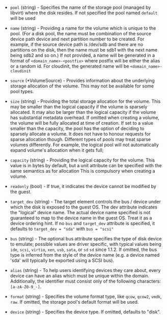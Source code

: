 <!-- Code generated from the comments of the Volume struct in builder/libvirt/volume/volume.go; DO NOT EDIT MANUALLY -->

- `pool` (string) - Specifies the name of the storage pool (managed by libvirt) where the disk resides. If not specified
  the pool named `default` will be used

- `name` (string) - Providing a name for the volume which is unique to the pool. (For a disk pool, the name must be
  combination of the source device path device and next partition number to be
  created. For example, if the source device path is /dev/sdb and there are no
  partitions on the disk, then the name must be sdb1 with the next name being
  sdb2 and so on.)
  If not provided, a name will be generated in a format of `<domain_name>-<postfix>` where
  postfix will be either the alias or a random id.
  For cloudinit, the generated name will be `<domain_name>-cloudinit`

- `source` (\*VolumeSource) - Provides information about the underlying storage allocation of the volume.
  This may not be available for some pool types.

- `size` (string) - Providing the total storage allocation for the volume.
  This may be smaller than the logical capacity if the volume is sparsely allocated.
  It may also be larger than the logical capacity if the volume has substantial metadata overhead.
  If omitted when creating a volume, the volume will be fully allocated at time of creation.
  If set to a value smaller than the capacity, the pool has the option of deciding to sparsely allocate a volume.
  It does not have to honour requests for sparse allocation though.
  Different types of pools may treat sparse volumes differently.
  For example, the logical pool will not automatically expand volume's allocation when it gets full;

- `capacity` (string) - Providing the logical capacity for the volume. This value is in bytes by default,
  but a unit attribute can be specified with the same semantics as for allocation
  This is compulsory when creating a volume.

- `readonly` (bool) - If true, it indicates the device cannot be modified by the guest.

- `target_dev` (string) - The target element controls the bus / device under which the disk is exposed
  to the guest OS. The dev attribute indicates the "logical" device name.
  The actual device name specified is not guaranteed to map to the device name
  in the guest OS. Treat it as a device ordering hint.
  If no `bus` and `target_dev` attribute is specified, it defaults to `target_dev = "sda"` with `bus = "scsi"`

- `bus` (string) - The optional bus attribute specifies the type of disk device to emulate;
  possible values are driver specific, with typical values being
  `ide`, `scsi`, `virtio`, `xen`, `usb`, `sata`, or `sd` `sd` since 1.1.2.
  If omitted, the bus type is inferred from the style of the device name
  (e.g. a device named 'sda' will typically be exported using a SCSI bus).

- `alias` (string) - To help users identifying devices they care about, every device can have an alias which must be unique within the domain.
  Additionally, the identifier must consist only of the following characters: `[a-zA-Z0-9_-]`.

- `format` (string) - Specifies the volume format type, like `qcow`, `qcow2`, `vmdk`, `raw`. If omitted, the storage pool's default format
  will be used.

- `device` (string) - Specifies the device type. If omitted, defaults to "disk".

<!-- End of code generated from the comments of the Volume struct in builder/libvirt/volume/volume.go; -->
